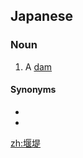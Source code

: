 ==Japanese==
{{ja-kanjitab|えん|てい|yomi=on}}
===Noun===
{{ja-noun|えんてい}}

# A [[dam#English|dam]]

====Synonyms====
* {{ja-r|ダム|gloss=[[dam#English|dam]]}}
* {{ja-r|堰|せき|gloss=[[weir]]}}

[[zh:堰堤]]